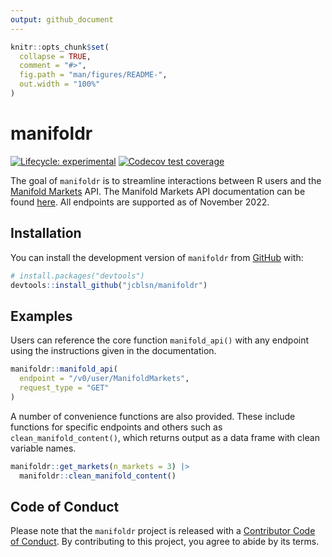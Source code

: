 ```yaml
---
output: github_document
---
```


<!-- README.md is generated from README.Rmd. Please edit that file -->

```r
knitr::opts_chunk$set(
  collapse = TRUE,
  comment = "#>",
  fig.path = "man/figures/README-",
  out.width = "100%"
)
```

# manifoldr

<!-- badges: start -->

[![Lifecycle: experimental](https://img.shields.io/badge/lifecycle-experimental-orange.svg)](https://lifecycle.r-lib.org/articles/stages.html#experimental) [![Codecov test coverage](https://codecov.io/gh/jcblsn/manifoldr/branch/main/graph/badge.svg)](https://app.codecov.io/gh/jcblsn/manifoldr?branch=main)

<!-- badges: end -->

The goal of `manifoldr` is to streamline interactions between R users and the [Manifold Markets](https://manifold.markets/home) API. The Manifold Markets API documentation can be found [here](https://docs.manifold.markets/api#post-v0marketmarketidresolve). All endpoints are supported as of November 2022.

<!-- apis in r https://cran.r-project.org/web/packages/httr/vignettes/api-packages.html -->

<!-- secret management https://httr2.r-lib.org/articles/wrapping-apis.html#secret-management -->

<!-- codecov https://github.com/marketplace/actions/codecov -->

<!-- can update locally by running covr::codecov() with token, o/w it'll update when i push to github --> <!-- testing https://r-pkgs.org/testing-basics.html --> <!-- create new test with usethis::use_test("get_manifold_api_key.R") --> <!-- add package to DESCRIPTION (still need to specify @import where relevant for it to be included in NAMESPACE) after roxygen2::roxygenize() devtools::use_package('tibble') --> <!-- run all tests locally testthat::test_local() -->

## Installation

You can install the development version of `manifoldr` from [GitHub](https://github.com/) with:

``` r
# install.packages("devtools")
devtools::install_github("jcblsn/manifoldr")
```

## Examples

Users can reference the core function `manifold_api()` with any endpoint using the instructions given in the documentation.

```r
manifoldr::manifold_api(
  endpoint = "/v0/user/ManifoldMarkets", 
  request_type = "GET"
)
```

A number of convenience functions are also provided. These include functions for specific endpoints and others such as `clean_manifold_content()`, which returns output as a data frame with clean variable names.

```r
manifoldr::get_markets(n_markets = 3) |> 
  manifoldr::clean_manifold_content()
```

## Code of Conduct

Please note that the `manifoldr` project is released with a [Contributor Code of Conduct](https://contributor-covenant.org/version/2/1/CODE_OF_CONDUCT.html). By contributing to this project, you agree to abide by its terms.
